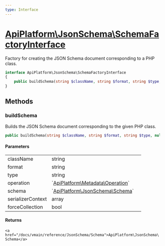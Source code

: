 ```yaml
---
type: Interface
---
```


# [ApiPlatform\JsonSchema\SchemaFactoryInterface](/docs/vmain/reference/JsonSchema/SchemaFactoryInterface)

Factory for creating the JSON Schema document corresponding to a PHP class.


```php
interface ApiPlatform\JsonSchema\SchemaFactoryInterface
{
    public buildSchema(string $className, string $format, string $type, null|`<a href="/docs/vmain/reference/Metadata/Operation">ApiPlatform\Metadata\Operation</a>` $operation, null|`<a href="/docs/vmain/reference/JsonSchema/Schema">ApiPlatform\JsonSchema\Schema</a>` $schema, null|array $serializerContext, bool $forceCollection): `<a href="/docs/vmain/reference/JsonSchema/Schema">ApiPlatform\JsonSchema\Schema</a>`
}
```
## Methods

### buildSchema

Builds the JSON Schema document corresponding to the given PHP class.

```php
public buildSchema(string $className, string $format, string $type, null|`<a href="/docs/vmain/reference/Metadata/Operation">ApiPlatform\Metadata\Operation</a>` $operation, null|`<a href="/docs/vmain/reference/JsonSchema/Schema">ApiPlatform\JsonSchema\Schema</a>` $schema, null|array $serializerContext, bool $forceCollection): `<a href="/docs/vmain/reference/JsonSchema/Schema">ApiPlatform\JsonSchema\Schema</a>`
```

#### Parameters

<table><tbody>
<tr><td>className</td><td>string</td><td></td></tr><tr><td>format</td><td>string</td><td></td></tr><tr><td>type</td><td>string</td><td></td></tr><tr><td>operation</td><td>`<a href="/docs/vmain/reference/Metadata/Operation">ApiPlatform\Metadata\Operation</a>`</td><td></td></tr><tr><td>schema</td><td>`<a href="/docs/vmain/reference/JsonSchema/Schema">ApiPlatform\JsonSchema\Schema</a>`</td><td></td></tr><tr><td>serializerContext</td><td>array</td><td></td></tr><tr><td>forceCollection</td><td>bool</td><td></td></tr>
</tbody>
</table>

#### Returns

`<a href="/docs/vmain/reference/JsonSchema/Schema">ApiPlatform\JsonSchema\Schema</a>`
